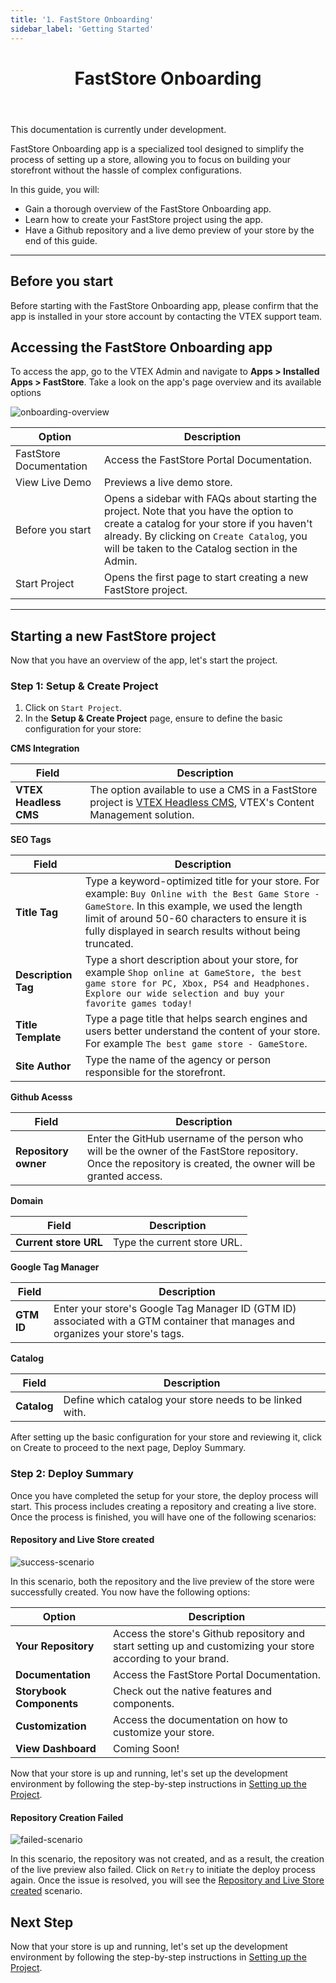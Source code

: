```yaml
---
title: '1. FastStore Onboarding'
sidebar_label: 'Getting Started'
---
```



<header>

# FastStore Onboarding

</header>

<Callout type="warning" emoji="⚠️">
  This documentation is currently under development.
</Callout>

FastStore Onboarding app is a specialized tool designed to simplify the process of setting up a store, allowing you to focus on building your storefront without the hassle of complex configurations.

In this guide, you will:

- Gain a thorough overview of the FastStore Onboarding app.
- Learn how to create your FastStore project using the app.
- Have a Github repository and a live demo preview of your store by the end of this guide.

---

## Before you start
Before starting with the FastStore Onboarding app, please confirm that the app is installed in your store account by contacting the VTEX support team.

## Accessing the FastStore Onboarding app

To access the app, go to the VTEX Admin and navigate to **Apps > Installed Apps > FastStore**.
Take a look on the app's page overview and its available options

![onboarding-overview](https://vtexhelp.vtexassets.com/assets/docs/src/onboarding-welcome___6f555fad8cf8cca100aebbddcc04c950.png)

| Option                  | Description                                                                                                                                                                                                                             |
| ----------------------- | --------------------------------------------------------------------------------------------------------------------------------------------------------------------------------------------------------------------------------------- |
| FastStore Documentation | Access the FastStore Portal Documentation.                                                                                                                                                                                              |
| View Live Demo          | Previews a live demo store.                                                                                                                                                                                                             |
| Before you start        | Opens a sidebar with FAQs about starting the project. Note that you have the option to create a catalog for your store if you haven't already. By clicking on `Create Catalog`, you will be taken to the Catalog section in the Admin.  |
| Start Project           | Opens the first page to start creating a new FastStore project.                                                                                                                                                                         |

---

## Starting a new FastStore project

Now that you have an overview of the app, let's start the project.

### Step 1: Setup & Create Project

1. Click on `Start Project`.
2. In the **Setup & Create Project** page, ensure to define the basic configuration for your store:

**CMS Integration**

| Field             | Description     | 
| ----------------- | --------------- |
| **VTEX Headless CMS** | The option available to use a CMS in a FastStore project is [VTEX Headless CMS](https://www.faststore.dev/tutorials/cms/0), VTEX's Content Management solution. |



**SEO Tags**

| Field           | Description     | 
| --------------- | --------------- |
| **Title Tag**       | Type a keyword-optimized title for your store. For example: `Buy Online with the Best Game Store - GameStore`. In this example, we used the length limit of around 50-60 characters to ensure it is fully displayed in search results without being truncated. |
| **Description Tag** | Type a short description about your store, for example `Shop online at GameStore, the best game store for PC, Xbox, PS4 and Headphones. Explore our wide selection and buy your favorite games today!` |
| **Title Template**  | Type  a page title that helps search engines and users better understand the content of your store. For example `The best game store - GameStore`. |
| **Site Author**     | Type the name of the agency or person responsible for the storefront. |


**Github Acesss**

| Field                | Description     | 
| -------------------- | --------------- |
| **Repository owner** | Enter the GitHub username of the person who will be the owner of the FastStore repository. Once the repository is created, the owner will be granted access. |



**Domain**

| Field                | Description     | 
| -------------------- | --------------- |
| **Current store URL** | Type the current store URL. |


**Google Tag Manager**

| Field                | Description     | 
| -------------------- | --------------- |
| **GTM ID** | Enter your store's Google Tag Manager ID (GTM ID) associated with a GTM container that manages and organizes your store's tags. |



**Catalog**

| Field                | Description     | 
| -------------------- | --------------- |
| **Catalog** | Define which catalog your store needs to be linked with. |


After setting up the basic configuration for your store and reviewing it, click on Create to proceed to the next page, Deploy Summary.

### Step 2: Deploy Summary

Once you have completed the setup for your store, the deploy process will start.
This process includes creating a repository and creating a live store. Once the process is finished, you will have one of the following scenarios:

#### Repository and Live Store created

![success-scenario](https://vtexhelp.vtexassets.com/assets/docs/src/fs-deploy-summary___fff7675f0520efb8e7fbf51307af69f8.png)

In this scenario, both the repository and the live preview of the store were successfully created. You now have the following options:

| Option                    | Description                                                                                                   |
| ------------------------- | ------------------------------------------------------------------------------------------------------------- |
| **Your Repository**       | Access the store's Github repository and start setting up and customizing your store according to your brand. |
| **Documentation**         | Access the FastStore Portal Documentation.                                                                    |
| **Storybook Components**  | Check out the native features and components.                                                                 |
| **Customization**         | Access the documentation on how to customize your store.                                                      |
| **View Dashboard**        | Coming Soon!                                                                                                  |

Now that your store is up and running, let's set up the development environment by following the step-by-step instructions in [Setting up the Project](/docs/getting-started/settingup-project).

#### Repository Creation Failed

![failed-scenario](https://vtexhelp.vtexassets.com/assets/docs/src/fs-deploy-error___82b3aa8e15a88bbe4fb8f134eba79fca.png)

In this scenario, the repository was not created, and as a result, the creation of the live preview also failed. Click on `Retry` to initiate the deploy process again.
Once the issue is resolved, you will see the [Repository and Live Store created](#repository-and-live-store-created) scenario.


## Next Step

Now that your store is up and running, let's set up the development environment by following the step-by-step instructions in [Setting up the Project](/docs/getting-started/settingup-project).
